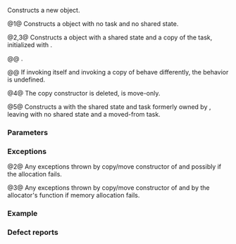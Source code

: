 {{cpp/thread/packaged_task/title|packaged_task}}
{{cpp/thread/packaged_task/navbar}}
{{dcl begin}}
{{dcl|num=1|since=c++11|
packaged_task() noexcept;
}}
{{dcl|num=2|since=c++11|
template&lt; class F &gt;
explicit packaged_task( F&amp;&amp; f );
}}
{{dcl|since=c++11|until=c++17|num=3|
template&lt; class F, class Allocator &gt;
explicit packaged_task( std::allocator_arg_t, const Allocator&amp; a, F&amp;&amp; f );
}}
{{dcl|since=c++11|num=4|1=
packaged_task( const packaged_task&amp; ) = delete;
}}
{{dcl|num=5|since=c++11|
packaged_task( packaged_task&amp;&amp; rhs ) noexcept;
}}
{{dcl end}}

Constructs a new {{tt|std::packaged_task}} object.

@1@ Constructs a {{tt|std::packaged_task}} object with no task and no shared state.

@2,3@ Constructs a {{tt|std::packaged_task}} object with a shared state and a copy of the task, initialized with {{c|std::forward&lt;F&gt;(f)}}.{{rev inl|until=c++17| The allocator {{c|a}} is used to allocate memory necessary to store the task.}}

@@ {{cpp/enable if|plural=yes|{{c/core|std::decay&lt;F&gt;::type}} is not the same type as {{c/core|std::packaged_task&lt;R(Args...)&gt;}}}}.
{{rev begin}}
{{rev|until=c++17|
Let {{c|t1}}, {{c|t2}}, ..., {{c|tN}} be values of the corresponding types in {{tt|Args}}, if {{box|{{lti|cpp/utility/functional|INVOKE&lt;R&gt;}}{{c/core|(f, t1, t2, ..., tN)}}}} is not a valid expression, the program is ill-formed.
}}
{{rev|since=c++17|
If {{c|std::is_invocable_r_v&lt;R, F&amp;, Args...&gt;}} is {{c|false}}, the program is ill-formed.
}}
{{rev end}}

@@ If invoking {{c|f}} itself and invoking a copy of {{c|f}} behave differently, the behavior is undefined.

@4@ The copy constructor is deleted, {{tt|std::packaged_task}} is move-only.

@5@ Constructs a {{tt|std::packaged_task}} with the shared state and task formerly owned by {{c|rhs}}, leaving {{c|rhs}} with no shared state and a moved-from task.

===Parameters===
{{par begin}}
{{par|f|the callable target (function, member function, lambda expression, function object) to execute}}
{{par|a|the allocator to use when storing the task}}
{{par|rhs|the {{tt|std::packaged_task}} to move from}}
{{par end}}

===Exceptions===
@2@ Any exceptions thrown by copy/move constructor of {{c|f}} and possibly {{lc|std::bad_alloc}} if the allocation fails.

@3@ Any exceptions thrown by copy/move constructor of {{c|f}} and by the allocator's {{tt|allocate}} function if memory allocation fails.

===Example===
{{example
|code=
#include &lt;future&gt;
#include &lt;iostream&gt;
#include &lt;thread&gt;

int fib(int n)
{
    if (n &lt; 3)
        return 1;
    else
        return fib(n - 1) + fib(n - 2);
}

int main()
{
    std::packaged_task&lt;int(int)&gt; fib_task(&amp;fib); 
    
    std::cout &lt;&lt; "Starting task\n";
    auto result = fib_task.get_future();
    std::thread t(std::move(fib_task), 42);
    
    std::cout &lt;&lt; "Waiting for task to finish..." &lt;&lt; std::endl;
    std::cout &lt;&lt; result.get() &lt;&lt; '\n';
    
    std::cout &lt;&lt; "Task complete\n";
    t.join();
}
|output=
Starting task
Waiting for task to finish...
267914296
Task complete
}}

===Defect reports===
{{dr list begin}}
{{dr list item|wg=lwg|dr=2067|std=C++11|before=the parameter type of the copy constructor was {{tt|packaged_task&amp;}}|after=added {{c/core|const}}}}
{{dr list item|wg=lwg|dr=2097|std=C++11|before=for overloads {{v|2,3}}, {{tt|F}} could be {{tt|std::packaged_task&lt;R(Args...)&gt;}}|after={{tt|F}} is constrained}}
{{dr list end}}

{{langlinks|de|es|fr|it|ja|pt|ru|zh}}